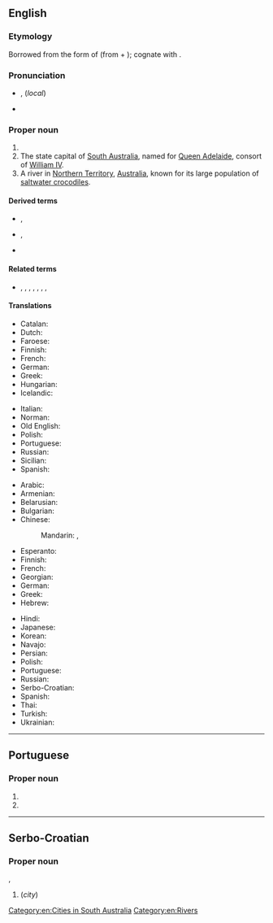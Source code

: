 {{also|Ādéláidé|Adélaïde}}
==English==
{{wikipedia}}
{{wikipedia|Adelaide River}}

===Etymology===
Borrowed from the {{etyl|fr|en}} form of {{etyl|goh|en}} {{m|goh|Adalheidis}} (from {{m|de|adal||noble}} + {{m|de|-heit||nature, character}}); cognate with {{m|en|Alice}}.

===Pronunciation===
* {{IPA|/ˈæ.də.leɪd/|lang=en}}, (''local'') {{IPA|[ˈæ.dɜ.læɪ̯d]|lang=en}}
* {{audio|En-au-Adelaide.oga|Audio (AUS)|lang=en}}

===Proper noun===
{{en-proper noun}}

# {{given name|female|from=Germanic languages}}
# The state capital of [[South Australia]], named for [[w:Adelaide of Saxe-Meiningen|Queen Adelaide]], consort of [[w:William IV of the United Kingdom|William IV]].
# A river in [[Northern Territory]], [[Australia]], known for its large population of [[saltwater crocodile]]s.

====Derived terms====
* {{l|en|Adelaidean}}, {{l|en|Adelaidian}}
* {{l|en|Ad-dull-ade}}, {{l|en|Backwards}}
* {{l|en|Adelaide River}} {{qualifier|town}}

====Related terms====
* {{l|en|Adela}}, {{l|en|Adele}}, {{l|en|Adelina}}, {{l|en|Adeline}}, {{l|en|Alice}}, {{l|en|Alison}}, {{l|en|Ethel}}, {{l|en|Heidi}}

====Translations====
{{trans-top|female given name}}
* Catalan: {{t|ca|Adelaida|f}}
* Dutch: {{t+|nl|Adelheid|f}}
* Faroese: {{t|fo|Aðalheiður|f}}
* Finnish: {{t+|fi|Aada}}
* French: {{t+|fr|Adélaïde|f}}
* German: {{t+|de|Adelheid|f}}
* Greek: {{t|el|Αδελαΐδα|f}}
* Hungarian: {{t+|hu|Adél}}
* Icelandic: {{t+|is|Aðalheiður}}
{{trans-mid}}
* Italian: {{t+|it|Adelaide}}
* Norman: {{t|nrf|Délaïde|f}}
* Old English: {{t|ang|Æþelhaid}}
* Polish: {{t+|pl|Adelajda|f}}
* Portuguese: {{t|pt|Adelaide|f}}
* Russian: {{t+|ru|Аделаи́да|f}}
* Sicilian: {{t|scn|Adilasia|f}}
* Spanish: {{t+|es|Adelaida|f}}
{{trans-bottom}}

{{trans-top|state capital of South Australia}}
* Arabic: {{t|ar|أَدِيلِيد|m|tr=ʾadilīd}}
* Armenian: {{t|hy|Ադելաիդա|sc=Armn}}
* Belarusian: {{t|be|Адэлаі́да|f}}
* Bulgarian: {{t|bg|А́делейд|m}}
* Chinese:
*: Mandarin: {{t+|cmn|阿德萊德|sc=Hani}}, {{t+|cmn|阿德莱德|tr=Ādéláidé|sc=Hani}}
* Esperanto: {{t|eo|Adelajdo}}
* Finnish: {{t|fi|Adelaide}}
* French: {{t+|fr|Adélaïde}}
* Georgian: {{t|ka|ადელაიდა|sc=Geor}}
* German: {{t+|de|Adelaide}}
* Greek: {{t|el|Αδελαΐδα|f}}
* Hebrew: {{t|he|אדלייד}}
{{trans-mid}}
* Hindi: {{t|hi|एडिलेड|tr=eḍileḍ}}
* Japanese: {{t|ja|アデレード|tr=Aderēdo}}
* Korean: {{t|ko|애들레이드|tr=Aedeulleideu}}
* Navajo: {{t|nv|Aadeeladii}}
* Persian: {{t|fa|آدلاید}}
* Polish: {{t+|pl|Adelajda|f}}
* Portuguese: {{t|pt|Adelaide|f}}
* Russian: {{t+|ru|Аделаи́да|f}}
* Serbo-Croatian: {{t|sh|Adelaide|m}}
* Spanish: {{t+|es|Adelaida|f}}
* Thai: {{t|th|แอดิเลด|tr=ae-dì-lâyt}}
* Turkish: {{t|tr|Adelaide}}
* Ukrainian: {{t|uk|Аделаї́да|f}}
{{trans-bottom}}

[[Category:en:Cities in South Australia]]
[[Category:en:Rivers]]

----

==Portuguese==

===Proper noun===
{{pt-proper noun|f}}

# {{given name|female|lang=pt|eq=Adelaide}}
# {{place|pt|state capital|s/South Australia|c/Australia|t1=Adelaide}}

----

==Serbo-Croatian==

===Proper noun===
{{head|sh|proper noun|sc=Latn|no known Cyrillic variant|g=m}}, {{g|f}}

# {{l|en|Adelaide}} (''city'')